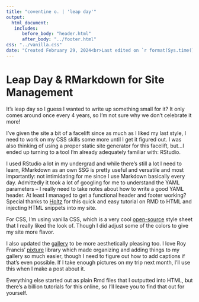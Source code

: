 ```yaml
---
title: "coventine o. | 'leap day'"
output: 
  html_document:
   includes:
      before_body: "header.html"
      after_body: "../footer.html"
css: "../vanilla.css"
date: "Created February 29, 2024<br>Last edited on `r format(Sys.time(), '%B %d, %Y')`"
---
```


# Leap Day & RMarkdown for Site Management

It's leap day so I guess I wanted to write up something small for it? It only comes around once every 4 years, so I'm not sure why we don't celebrate it more!

I've given the site a bit of a facelift since as much as I liked my last style, I need to work on my CSS skills some more until I get it figured out. I was also thinking of using a proper static site generator for this facelift, but...I ended up turning to a tool I'm already adequately familiar with: RStudio.

I used RStudio a lot in my undergrad and while there's still a lot I need to learn, RMarkdown as an own SSG is pretty useful and versatile and most importantly: not intimidating for me since I use Markdown basically every day. Admittedly it took a lot of googling for me to understand the YAML parameters -- I really need to take notes about how to write a good YAML header. At least I managed to get a functional header and footer working? Special thanks to [Holtz](https://holtzy.github.io/Pimp-my-rmd/#text_formating) for this quick and easy tutorial on RMD to HTML and injecting HTML snippets into my site.

For CSS, I'm using vanilla CSS, which is a very cool [open-source](https://vanillacss.com/) style sheet that I really liked the look of. Though I did adjust some of the colors to give my site more flavor.

I also updated the [gallery](../creative.html) to be more aesthetically pleasing too. I love Roy Francis' [pixture](https://github.com/royfrancis/pixture) library which made organizing and adding things to my gallery so much easier, though I need to figure out how to add captions if that's even possible. If I take enough pictures on my trip next month, I'll use this when I make a post about it.

Everything else started out as plain Rmd files that I outputted into HTML, but there's a billion tutorials for this online, so I'll leave you to find that out for yourself.